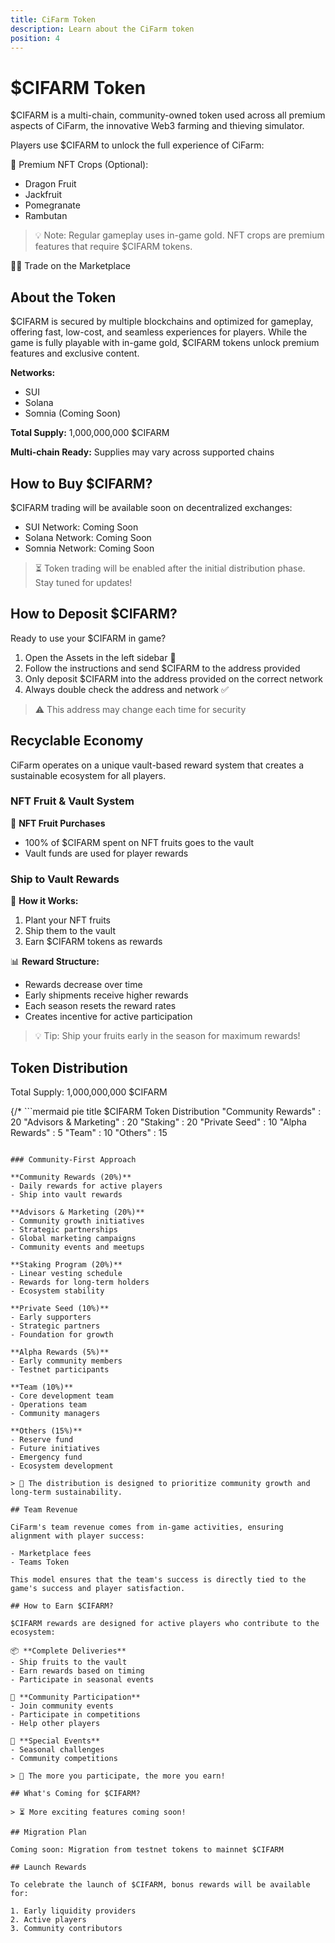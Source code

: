 ```yaml
---
title: CiFarm Token
description: Learn about the CiFarm token
position: 4
---
```


# $CIFARM Token

$CIFARM is a multi-chain, community-owned token used across all premium aspects of CiFarm, the innovative Web3 farming and thieving simulator.

Players use $CIFARM to unlock the full experience of CiFarm:

🥭 Premium NFT Crops (Optional):
- Dragon Fruit
- Jackfruit
- Pomegranate
- Rambutan

> 💡 Note: Regular gameplay uses in-game gold. NFT crops are premium features that require $CIFARM tokens.

🧑‍🌾 Trade on the Marketplace

## About the Token

$CIFARM is secured by multiple blockchains and optimized for gameplay, offering fast, low-cost, and seamless experiences for players. While the game is fully playable with in-game gold, $CIFARM tokens unlock premium features and exclusive content.

**Networks:**
- SUI
- Solana
- Somnia (Coming Soon)

**Total Supply:** 1,000,000,000 $CIFARM

**Multi-chain Ready:** Supplies may vary across supported chains

## How to Buy $CIFARM?

$CIFARM trading will be available soon on decentralized exchanges:

- SUI Network: Coming Soon
- Solana Network: Coming Soon
- Somnia Network: Coming Soon

> ⏳ Token trading will be enabled after the initial distribution phase. Stay tuned for updates!

## How to Deposit $CIFARM?

Ready to use your $CIFARM in game?

1. Open the Assets in the left sidebar 💎
2. Follow the instructions and send $CIFARM to the address provided
3. Only deposit $CIFARM into the address provided on the correct network
4. Always double check the address and network ✅

> ⚠️ This address may change each time for security

## Recyclable Economy

CiFarm operates on a unique vault-based reward system that creates a sustainable ecosystem for all players.

### NFT Fruit & Vault System

🌱 **NFT Fruit Purchases**
- 100% of $CIFARM spent on NFT fruits goes to the vault
- Vault funds are used for player rewards

### Ship to Vault Rewards

🚢 **How it Works:**
1. Plant your NFT fruits
2. Ship them to the vault
3. Earn $CIFARM tokens as rewards

📊 **Reward Structure:**
- Rewards decrease over time
- Early shipments receive higher rewards
- Each season resets the reward rates
- Creates incentive for active participation

> 💡 Tip: Ship your fruits early in the season for maximum rewards!

## Token Distribution

Total Supply: 1,000,000,000 $CIFARM

{/* ```mermaid
pie title $CIFARM Token Distribution
    "Community Rewards" : 20
    "Advisors & Marketing" : 20
    "Staking" : 20
    "Private Seed" : 10
    "Alpha Rewards" : 5
    "Team" : 10
    "Others" : 15
``` */}

### Community-First Approach

**Community Rewards (20%)**
- Daily rewards for active players
- Ship into vault rewards

**Advisors & Marketing (20%)**
- Community growth initiatives
- Strategic partnerships
- Global marketing campaigns
- Community events and meetups

**Staking Program (20%)**
- Linear vesting schedule
- Rewards for long-term holders
- Ecosystem stability

**Private Seed (10%)**
- Early supporters
- Strategic partners
- Foundation for growth

**Alpha Rewards (5%)**
- Early community members
- Testnet participants

**Team (10%)**
- Core development team
- Operations team
- Community managers

**Others (15%)**
- Reserve fund
- Future initiatives
- Emergency fund
- Ecosystem development

> 💎 The distribution is designed to prioritize community growth and long-term sustainability.

## Team Revenue

CiFarm's team revenue comes from in-game activities, ensuring alignment with player success:

- Marketplace fees
- Teams Token

This model ensures that the team's success is directly tied to the game's success and player satisfaction.

## How to Earn $CIFARM?

$CIFARM rewards are designed for active players who contribute to the ecosystem:

📦 **Complete Deliveries**
- Ship fruits to the vault
- Earn rewards based on timing
- Participate in seasonal events

🤝 **Community Participation**
- Join community events
- Participate in competitions
- Help other players

🎉 **Special Events**
- Seasonal challenges
- Community competitions

> 🌟 The more you participate, the more you earn!

## What's Coming for $CIFARM?

> ⏳ More exciting features coming soon!

## Migration Plan

Coming soon: Migration from testnet tokens to mainnet $CIFARM

## Launch Rewards

To celebrate the launch of $CIFARM, bonus rewards will be available for:

1. Early liquidity providers
2. Active players
3. Community contributors 